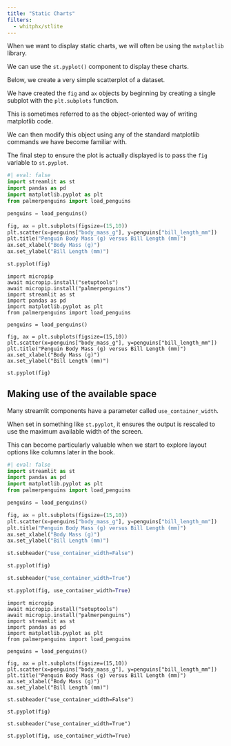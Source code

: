 ```yaml
---
title: "Static Charts"
filters:
  - whitphx/stlite
---
```


When we want to display static charts, we will often be using the `matplotlib` library.

We can use the `st.pyplot()` component to display these charts.

Below, we create a very simple scatterplot of a dataset.

We have created the `fig` and `ax` objects by beginning by creating a single subplot with the `plt.subplots` function.

This is sometimes referred to as the object-oriented way of writing matplotlib code.

We can then modify this object using any of the standard matplotlib commands we have become familiar with.

The final step to ensure the plot is actually displayed is to pass the `fig` variable to `st.pyplot`.

```python
#| eval: false
import streamlit as st
import pandas as pd
import matplotlib.pyplot as plt
from palmerpenguins import load_penguins

penguins = load_penguins()

fig, ax = plt.subplots(figsize=(15,10))
plt.scatter(x=penguins["body_mass_g"], y=penguins["bill_length_mm"])
plt.title("Penguin Body Mass (g) versus Bill Length (mm)")
ax.set_xlabel("Body Mass (g)")
ax.set_ylabel("Bill Length (mm)")

st.pyplot(fig)

```

```stlite-python
import micropip
await micropip.install("setuptools")
await micropip.install("palmerpenguins")
import streamlit as st
import pandas as pd
import matplotlib.pyplot as plt
from palmerpenguins import load_penguins

penguins = load_penguins()

fig, ax = plt.subplots(figsize=(15,10))
plt.scatter(x=penguins["body_mass_g"], y=penguins["bill_length_mm"])
plt.title("Penguin Body Mass (g) versus Bill Length (mm)")
ax.set_xlabel("Body Mass (g)")
ax.set_ylabel("Bill Length (mm)")

st.pyplot(fig)

```


## Making use of the available space

Many streamlit components have a parameter called `use_container_width`.

When set in something like `st.pyplot`, it ensures the output is rescaled to use the maximum available width of the screen.

:::{.callout-tip}
This can become particularly valuable when we start to explore layout options like columns later in the book.
:::

```python
#| eval: false
import streamlit as st
import pandas as pd
import matplotlib.pyplot as plt
from palmerpenguins import load_penguins

penguins = load_penguins()

fig, ax = plt.subplots(figsize=(15,10))
plt.scatter(x=penguins["body_mass_g"], y=penguins["bill_length_mm"])
plt.title("Penguin Body Mass (g) versus Bill Length (mm)")
ax.set_xlabel("Body Mass (g)")
ax.set_ylabel("Bill Length (mm)")

st.subheader("use_container_width=False")

st.pyplot(fig)

st.subheader("use_container_width=True")

st.pyplot(fig, use_container_width=True)

```

```stlite-python
import micropip
await micropip.install("setuptools")
await micropip.install("palmerpenguins")
import streamlit as st
import pandas as pd
import matplotlib.pyplot as plt
from palmerpenguins import load_penguins

penguins = load_penguins()

fig, ax = plt.subplots(figsize=(15,10))
plt.scatter(x=penguins["body_mass_g"], y=penguins["bill_length_mm"])
plt.title("Penguin Body Mass (g) versus Bill Length (mm)")
ax.set_xlabel("Body Mass (g)")
ax.set_ylabel("Bill Length (mm)")

st.subheader("use_container_width=False")

st.pyplot(fig)

st.subheader("use_container_width=True")

st.pyplot(fig, use_container_width=True)

```
